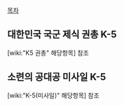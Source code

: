 [[목차]]

== 대한민국 국군 제식 권총 K-5 ==
[wiki:"K5 권총" 해당항목] 참조

== 소련의 공대공 미사일 K-5 ==
[wiki:"K-5(미사일)" 해당항목] 참조
